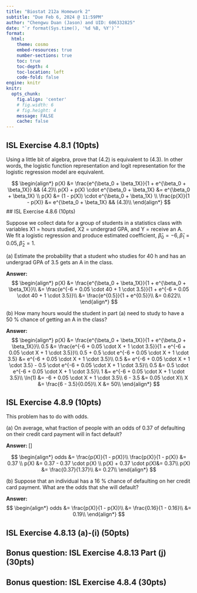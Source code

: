 ---
title: "Biostat 212a Homework 2"
subtitle: "Due Feb 6, 2024 @ 11:59PM"
author: "Chengwu Duan (Jason) and UID: 606332825"
date: "`r format(Sys.time(), '%d %B, %Y')`"
format:
  html:
    theme: cosmo
    embed-resources: true
    number-sections: true
    toc: true
    toc-depth: 4
    toc-location: left
    code-fold: false
engine: knitr
knitr:
  opts_chunk: 
    fig.align: 'center'
    # fig.width: 6
    # fig.height: 4
    message: FALSE
    cache: false
---

## ISL Exercise 4.8.1 (10pts)

Using a little bit of algebra, prove that (4.2) is equivalent to (4.3). In
other words, the logistic function representation and logit representation
for the logistic regression model are equivalent.

$$ 
\begin{align*} 
p(X) &= \frac{e^{\beta_0 + \beta_1X}}{1 + e^{\beta_0 + \beta_1X}} && (4.2)\\ 
p(X) + p(X) \cdot e^{\beta_0 + \beta_1X} &= e^{\beta_0 + \beta_1X} \\
p(X) &= (1 - p(X)) \cdot e^{\beta_0 + \beta_1X} \\  \frac{p(X)}{1 - p(X)} &= e^{\beta_0 + \beta_1X} && (4.3)\\
\end{align*}
$$
## ISL Exercise 4.8.6 (10pts)

Suppose we collect data for a group of students in a statistics class with variables X1 = hours studied, X2 = undergrad GPA, and Y = receive an A. We fit a logistic regression and produce estimated coefficient, $\hat{\beta}_0 = −6, \hat{\beta}_1 = 0.05, \hat{\beta}_2 = 1$.

\(a\) Estimate the probability that a student who studies for 40 h and
has an undergrad GPA of 3.5 gets an A in the class.

**Answer: **
$$ 
\begin{align*} 
p(X) &= \frac{e^{\beta_0 + \beta_1X}}{1 + e^{\beta_0 + \beta_1X}}\\
&= \frac{e^{-6 + 0.05 \cdot 40 + 1 \cdot 3.5}}{1 + e^{-6 + 0.05 \cdot 40 + 1 \cdot 3.5}}\\
&= \frac{e^{0.5}}{1 + e^{0.5}}\\
&= 0.622\\
\end{align*}
$$

\(b\) How many hours would the student in part (a) need to study to
have a 50 % chance of getting an A in the class?

**Answer: **
$$
\begin{align*}
p(X) &= \frac{e^{\beta_0 + \beta_1X}}{1 + e^{\beta_0 + \beta_1X}}\\
0.5 &= \frac{e^{-6 + 0.05 \cdot X + 1 \cdot 3.5}}{1 + e^{-6 + 0.05 \cdot X + 1 \cdot 3.5}}\\
0.5 + 0.5 \cdot e^{-6 + 0.05 \cdot X + 1 \cdot 3.5} &= e^{-6 + 0.05 \cdot X + 1 \cdot 3.5}\\
0.5 &= e^{-6 + 0.05 \cdot X + 1 \cdot 3.5} - 0.5 \cdot e^{-6 + 0.05 \cdot X + 1 \cdot 3.5}\\
0.5 &= 0.5 \cdot e^{-6 + 0.05 \cdot X + 1 \cdot 3.5}\\
1 &= e^{-6 + 0.05 \cdot X + 1 \cdot 3.5}\\
\ln(1) &= -6 + 0.05 \cdot X + 1 \cdot 3.5\\
6 - 3.5 &= 0.05 \cdot X\\
X &= \frac{6 - 3.5}{0.05}\\
X &= 50\\
\end{align*}
$$

## ISL Exercise 4.8.9 (10pts)

This problem has to do with odds.

\(a\) On average, what fraction of people with an odds of 0.37 of
defaulting on their credit card payment will in fact default?

**Answer: **
\[\begin{align*} & \frac{p(X)}{1 - p(X)} = 0.37 \\ \implies & p(X) = 0.37 - 0.37 \cdot p(X) \\ \implies & p(X) = \frac{0.37}{1.37} \end{align*}\]

$$
\begin{align*}
odds &= \frac{p(X)}{1 - p(X)}\\
\frac{p(X)}{1 - p(X)} &= 0.37 \\
p(X) &= 0.37 - 0.37 \cdot p(X) \\ 
p(X) + 0.37 \cdot p(X)&= 0.37\\
p(X) &= \frac{0.37}{1.37}\\
&= 0.27\\
\end{align*}
$$

\(b\) Suppose that an individual has a 16 % chance of defaulting on
her credit card payment. What are the odds that she will default?

**Answer: **
$$
\begin{align*}
odds &= \frac{p(X)}{1 - p(X)}\\
&= \frac{0.16}{1 - 0.16}\\
&= 0.19\\
\end{align*}
$$

## ISL Exercise 4.8.13 (a)-(i) (50pts)

## Bonus question: ISL Exercise 4.8.13 Part (j) (30pts)

## Bonus question: ISL Exercise 4.8.4 (30pts)
